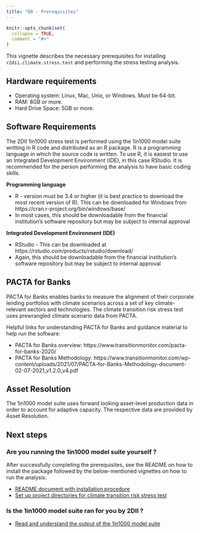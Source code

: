 ```yaml
---
title: "00 - Prerequisites"
---
```


```r
knitr::opts_chunk$set(
  collapse = TRUE,
  comment = "#>"
)
```

This vignette describes the necessary prerequisites for installing `r2dii.climate.stress.test` and performing the stress testing analysis.

## Hardware requirements

* Operating system: Linux, Mac, Unix, or Windows. Must be 64-bit.
* RAM: 8GB or more.
* Hard Drive Space: 5GB or more.

## Software Requirements

The 2DII 1in1000 stress test is performed using the 1in1000 model suite writting in R code and distributed as an R package.
R is a programming language in which the source code is written. 
To use R, it is easiest to use an Integrated Development Environment (IDE),
in this case RStudio. It is recommended for the person performing the analysis 
to have basic coding skills.

**Programming language**

* R - version must be 3.4 or higher (it is best practice to download the most 
recent version of R). This can be downloaded for Windows from https://cran.r-project.org/bin/windows/base/
* In most cases, this should be downloadable from the financial institution's
software repository but may be subject to internal approval

**Integrated Development Environment (IDE)**

* RStudio - This can be downloaded at https://rstudio.com/products/rstudio/download/
* Again, this should be downloadable from the financial institution's software 
repository but may be subject to internal approval

## PACTA for Banks

PACTA for Banks enables banks to measure the alignment of their corporate 
lending portfolios with climate scenarios across a set of key climate-relevant 
sectors and technologies. The climate transition risk stress test uses 
prewrangled climate scenario data from PACTA. 


Helpful links for understanding PACTA for Banks and guidance material to help 
run the software:

* PACTA for Banks overview:
https://www.transitionmonitor.com/pacta-for-banks-2020/
* PACTA for Banks Methodology: https://www.transitionmonitor.com/wp-content/uploads/2021/07/PACTA-for-Banks-Methodology-document-02-07-2021_v1.2.0_v4.pdf

  
## Asset Resolution
The 1in1000 model suite uses forward looking asset-level production data 
in order to account for adaptive capacity. The respective data are provided by Asset Resolution.


## Next steps

### Are you running the 1in1000 model suite yourself ? 
After successfully completing the prerequisites, see the README on how to 
install the package followed by the below-mentioned vignettes on how to run 
the analysis:

* [README document with installation procedure](https://2degreesinvesting.github.io/r2dii.climate.stress.test/index.html)
* [Set up project directories for climate transition risk stress test](https://2degreesinvesting.github.io/r2dii.climate.stress.test/articles/articles/01-setup-project-directories.html)

### Is the 1in1000 model suite ran for you by 2DII ? 
*  [Read and understand the output of the  1in1000 model suite  ](https://2degreesinvesting.github.io/r2dii.climate.stress.test/articles/articles/04-setup-project-directories.html)
